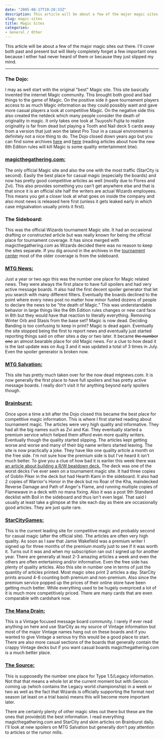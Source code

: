 ```yaml
---
date: "2005-08-17T19:20:33Z"
description: This article will be about a few of the major magic sites out there.  I'll cover both past and present.
slug: magic-sites
title: Magic Sites
categories:
- General / Other
---
```


This article will be about a few of the major magic sites out there.  I'll cover both past and present but will likely completely forget a few important ones because I either had never heard of them or because they just slipped my mind.
<hr class="more"/>



### The Dojo:


I may as well start with the original "best" Magic site.  This site basically invented the internet Magic community.  This brought both good and bad things to the game of Magic.  On the positive side it gave tournament players access to as much Magic information as they could possibly want and gave more casual players a look at competitive Magic.  On the negative side this also created the netdeck which many people consider the death of originality in magic.  It only takes one look at Tsuyoshi Fujita to realize originality is far from dead but playing a Tooth and Nail deck 5 cards away from a version that just won the latest Pro Tour in a casual environment is definitely not a nice thing to do.  The Dojo closed down years ago but you can find some archives [here](http://www.classicdojo.org/) and [here](http://web.archive.org/web/20000510222037/www.thedojo.com/) (reading articles about how the new 6th Edition rules will kill Magic is some quality entertainment btw).



### [magicthegathering.com:](http://www.wizards.com/magic/welcome.asp)


The only official Magic site and also the one with the most traffic (StarCity is second).  Easily the best place for casual magic (especially the boards) and now has pretty good competitive articles as well (mostly due to Flores and Zvi).  This also provides something you can't get anywhere else and that is that since it is an official site half the writers are actual Wizards employees.  This means you get a closer look at what goes on inside the company and also most news is released here first (unless it gets leaked early in which case mtgsalvation usually prints it first).



### The Sideboard:


This was the official Wizards tournament Magic site.  It had an occasional drafting or constructed article but was really known for being the official place for tournament coverage.  It has since merged with magicthegathering.com as Wizards decided there was no reason to keep the sites separate.  If you dig around in the archives in the [tournament center](http://www.wizards.com/default.asp?x=mtgcom/tournamentcenter) most of the older coverage is from the sideboard.



### [MTG News:](http://www.mtgnews.com/)


Just a year or two ago this was the number one place for Magic related news.  They were always the first place to have full spoilers and had very active message boards.  It also had the first decent spoiler generator that let you search with many different filters.  Eventually the boards declined to the point where every news post no matter how minor fueled dozens of people to declare the news to be "the death of Magic."  This was understandable behavior in large things like the 6th Edition rules changes or new card face in 8th but they would have that reaction to literally everything.  Removing <Card>Winter Orb</Card> and <Card>Stasis</Card> from the base set? Magic is now dead.  Deciding Banding is too confusing to keep in print?  Magic is dead again.  Eventually the site stopped being the first to report news and eventually just started reporting things said on other sites a day or two later.  It became <strike>the number one</strike> an almost bearable place for old Magic news.  For a clue to how dead it is the last update was on Aug 3 and it was updated a total of 3 times in July.  Even the spoiler generator is broken now.



### [MTG Salvation:](http://www.mtgsalvation.com/)


This site has pretty much taken over for the now dead mtgnews.com.  It is now generally the first place to have full spoilers and has pretty active message boards.  I really don't visit it for anything beyond early spoilers though.



### [Brainburst:](http://magic.tcgplayer.com/)


Once upon a time a bit after the Dojo closed this became the best place for competitive magic information.  This is where I first started reading about tournament magic.  The articles were very high quality and informative.  They had all the big names such as Zvi and Kai.  They eventually started a premium service which helped them afford even more quality writers.  Eventually though the quality started slipping.  The articles kept getting worse and worse and many of their big name writers started leaving.  The site is now practically a joke.  They have like one quality article a month on the free side.  I'm not sure how the premium side is but I've heard it isn't much better.  To give you a clue of how bad it is earlier this week there was [an article about building a R/W beatdown deck.](http://magic.tcgplayer.com/db/article.asp?ID=5591)  The deck was one of the worst decks I've ever seen on a tournament magic site.  It had three copies of <Card>Goblin Piker</Card> in the deck but had <Card>Hearth Kami</Card> in the sideboard.  It also had 2 copies of <Card>Warrior's Honor</Card> in the deck but no <Card>Roar of the Kha</Card>, maindecked <Card>Reverse Damage</Card> and <Card>Path of Anger's Flame</Card>, and running multiple copies of <Card>Flamewave</Card> in a deck with no mana fixing.  Also it was a post 9th Standard decklist with <Card>Boil</Card> in the sideboard and thus isn't even legal.  That said I usually at least take a glimpse at the site each day as there are occasionally good articles.  They are just quite rare.



### [StarCityGames:](http://www.starcitygames.com/magic.php)


This is the current leading site for competitive magic and probably second for casual magic (after the official site).  The articles are often very high quality.  As soon as I saw that Jamie Wakefield was a premium writer I signed up for three months of the premium mostly just to see if it was worth it.  Turns out it was and when my subscription ran out I signed up for another year.  There are generally at least 2-3 amazing articles a week and even the others are often entertaining and/or informative.  Even the free side has plenty of quality articles.  Also this site in number one in terms of just the quantity of articles printed.  Most magic sites print 2 articles a day.  StarCity prints around 4-6 counting both premium and non-premium.  Also since the premium service popped up the prices of their online store have been getting much better.  While everything used to be hugely overpriced a lot of it is much more competitively priced.  There are many cards that are even comparable with cardshark now.



### [The Mana Drain:](http://www.themanadrain.com/)


This is a Vintage focused message board community.  I rarely if ever read anything on here and use StarCity as my source of Vintage information but most of the major Vintage names hang out on these boards and if you wanted to give Vintage a serious try this would be a good place to start.  There are also more casual sections of the boards that generally contain the crappy Vintage decks but if you want casual boards magicthegathering.com is a much better place.



### [The Source:](http://mtgthesource.com/cgi-bin/ikonboard.cgi)


This is supposedly the number one place for Type 1.5/Legacy information.  Not that that means a whole lot at the current moment but with Gencon coming up (which contains the Legacy world championship) in a week or two as well as the fact that Wizards is officially supporting the format next season (at least on a trial basis) means this will become more important later.



There are certainly plenty of other magic sites out there but these are the ones that provide(d) the best information.  I read everything magicthegathering.com and StarCity and skim articles on Brainburst daily.  I'll look at new spoilers on MTG Salvation but generally don't pay attention to articles or the rumor mills.
